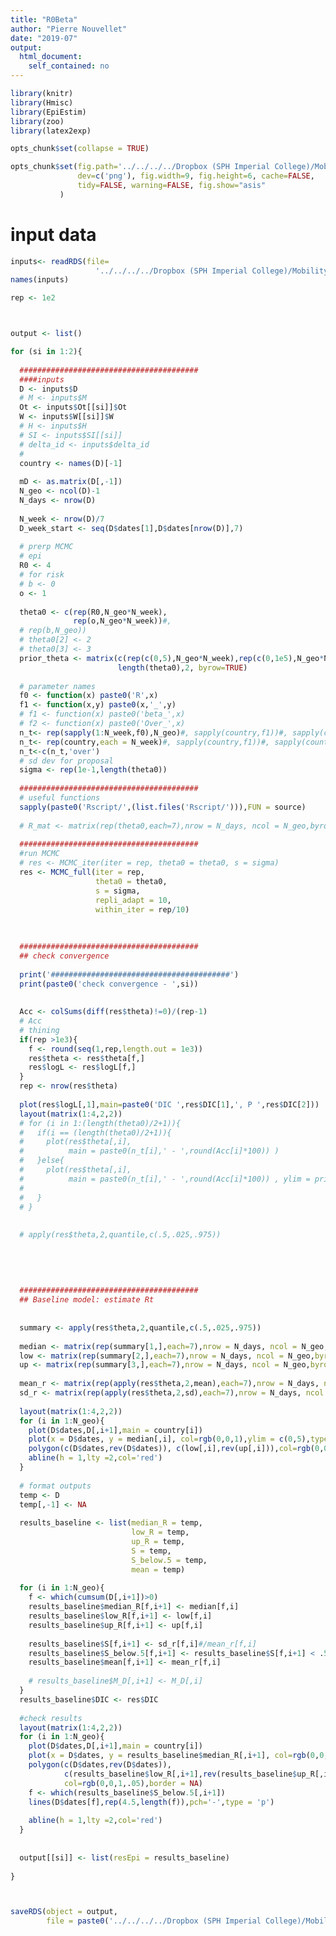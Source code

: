 ```yaml
---
title: "R0Beta"
author: "Pierre Nouvellet"
date: "2019-07"
output:
  html_document:
    self_contained: no
---
```


```r
library(knitr)
library(Hmisc)
library(EpiEstim)
library(zoo)
library(latex2exp)

opts_chunk$set(collapse = TRUE)

opts_chunk$set(fig.path='../../../../Dropbox (SPH Imperial College)/Mobility.2.0.Save/Saved_file/EpiEstim/figs/', fig.keep='high', 
               dev=c('png'), fig.width=9, fig.height=6, cache=FALSE,
               tidy=FALSE, warning=FALSE, fig.show="asis"
 	       )

```

# input data


```r

inputs<- readRDS(file=
                   '../../../../Dropbox (SPH Imperial College)/Mobility.2.0.Save/Saved_file/inputProcessing/Rdata/inputs.rds')
names(inputs)

rep <- 1e2



output <- list()

for (si in 1:2){
  
  ########################################
  ####inputs
  D <- inputs$D
  # M <- inputs$M
  Ot <- inputs$Ot[[si]]$Ot
  W <- inputs$W[[si]]$W
  # H <- inputs$H
  # SI <- inputs$SI[[si]]
  # delta_id <- inputs$delta_id
  #
  country <- names(D)[-1]
  
  mD <- as.matrix(D[,-1])
  N_geo <- ncol(D)-1
  N_days <- nrow(D)
  
  N_week <- nrow(D)/7
  D_week_start <- seq(D$dates[1],D$dates[nrow(D)],7)
  
  # prerp MCMC
  # epi
  R0 <- 4
  # for risk
  # b <- 0
  o <- 1
  
  theta0 <- c(rep(R0,N_geo*N_week),
              rep(o,N_geo*N_week))#,
  # rep(b,N_geo))
  # theta0[2] <- 2
  # theta0[3] <- 3
  prior_theta <- matrix(c(rep(c(0,5),N_geo*N_week),rep(c(0,1e5),N_geo*N_week)),
                        length(theta0),2, byrow=TRUE)
  
  # parameter names
  f0 <- function(x) paste0('R',x)
  f1 <- function(x,y) paste0(x,'_',y)
  # f1 <- function(x) paste0('beta_',x)
  # f2 <- function(x) paste0('Over_',x)
  n_t<- rep(sapply(1:N_week,f0),N_geo)#, sapply(country,f1))#, sapply(country,f2))
  n_t<- rep(country,each = N_week)#, sapply(country,f1))#, sapply(country,f2))
  n_t<-c(n_t,'over')
  # sd dev for proposal
  sigma <- rep(1e-1,length(theta0))
  
  ########################################
  # useful functions
  sapply(paste0('Rscript/',(list.files('Rscript/'))),FUN = source)
  
  # R_mat <- matrix(rep(theta0,each=7),nrow = N_days, ncol = N_geo,byrow = FALSE)
  
  ########################################
  #run MCMC
  # res <- MCMC_iter(iter = rep, theta0 = theta0, s = sigma)
  res <- MCMC_full(iter = rep, 
                   theta0 = theta0,
                   s = sigma,
                   repli_adapt = 10,
                   within_iter = rep/10)
  
  
  
  ########################################
  ## check convergence
  
  print('########################################')
  print(paste0('check convergence - ',si)) 
  
  
  Acc <- colSums(diff(res$theta)!=0)/(rep-1)
  # Acc
  # thining
  if(rep >1e3){
    f <- round(seq(1,rep,length.out = 1e3))
    res$theta <- res$theta[f,]
    res$logL <- res$logL[f,]
  }
  rep <- nrow(res$theta)
  
  plot(res$logL[,1],main=paste0('DIC ',res$DIC[1],', P ',res$DIC[2]))
  layout(matrix(1:4,2,2))
  # for (i in 1:(length(theta0)/2+1)){
  #   if(i == (length(theta0)/2+1)){
  #     plot(res$theta[,i],
  #          main = paste0(n_t[i],' - ',round(Acc[i]*100)) )
  #   }else{
  #     plot(res$theta[,i],
  #          main = paste0(n_t[i],' - ',round(Acc[i]*100)) , ylim = prior_theta[i,])
  #     
  #   }
  # }
  
  
  # apply(res$theta,2,quantile,c(.5,.025,.975))
  
  
  
  
  
  ########################################
  ## Baseline model: estimate Rt
  
  
  summary <- apply(res$theta,2,quantile,c(.5,.025,.975))
  
  median <- matrix(rep(summary[1,],each=7),nrow = N_days, ncol = N_geo,byrow = FALSE)
  low <- matrix(rep(summary[2,],each=7),nrow = N_days, ncol = N_geo,byrow = FALSE)
  up <- matrix(rep(summary[3,],each=7),nrow = N_days, ncol = N_geo,byrow = FALSE)
  
  mean_r <- matrix(rep(apply(res$theta,2,mean),each=7),nrow = N_days, ncol = N_geo,byrow = FALSE)
  sd_r <- matrix(rep(apply(res$theta,2,sd),each=7),nrow = N_days, ncol = N_geo,byrow = FALSE)
  
  layout(matrix(1:4,2,2))
  for (i in 1:N_geo){
    plot(D$dates,D[,i+1],main = country[i])
    plot(x = D$dates, y = median[,i], col=rgb(0,0,1),ylim = c(0,5),type = 'l')
    polygon(c(D$dates,rev(D$dates)), c(low[,i],rev(up[,i])),col=rgb(0,0,1,.1),border = NA)
    abline(h = 1,lty =2,col='red')
  }
  
  # format outputs
  temp <- D
  temp[,-1] <- NA
  
  results_baseline <- list(median_R = temp,
                           low_R = temp,
                           up_R = temp,
                           S = temp,
                           S_below.5 = temp,
                           mean = temp)
  
  for (i in 1:N_geo){
    f <- which(cumsum(D[,i+1])>0)
    results_baseline$median_R[f,i+1] <- median[f,i]
    results_baseline$low_R[f,i+1] <- low[f,i]
    results_baseline$up_R[f,i+1] <- up[f,i]
    
    results_baseline$S[f,i+1] <- sd_r[f,i]#/mean_r[f,i]
    results_baseline$S_below.5[f,i+1] <- results_baseline$S[f,i+1] < .5
    results_baseline$mean[f,i+1] <- mean_r[f,i]
    
    # results_baseline$M_D[,i+1] <- M_D[,i]
  }
  results_baseline$DIC <- res$DIC
  
  #check results
  layout(matrix(1:4,2,2))
  for (i in 1:N_geo){
    plot(D$dates,D[,i+1],main = country[i])
    plot(x = D$dates, y = results_baseline$median_R[,i+1], col=rgb(0,0,1),ylim = c(0,5),type = 'l')
    polygon(c(D$dates,rev(D$dates)), 
            c(results_baseline$low_R[,i+1],rev(results_baseline$up_R[,i+1])),
            col=rgb(0,0,1,.05),border = NA)
    f <- which(results_baseline$S_below.5[,i+1])
    lines(D$dates[f],rep(4.5,length(f)),pch='-',type = 'p')
    
    abline(h = 1,lty =2,col='red')
  }
  
  
  output[[si]] <- list(resEpi = results_baseline)
  
}



saveRDS(object = output,
        file = paste0('../../../../Dropbox (SPH Imperial College)/Mobility.2.0.Save/Saved_file/EpiEstim/Rdata/output_EpiE.rds' ))


```
